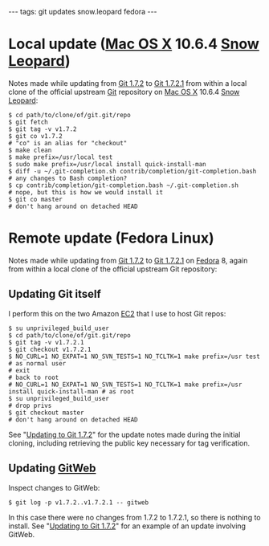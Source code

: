 ---
tags: git updates snow.leopard fedora
---
= Local update ([[Mac OS X]] 10.6.4 [[Snow Leopard]]) =

Notes made while updating from [[Git 1.7.2]] to [[Git 1.7.2.1]] from within a local clone of the official upstream [[Git]] repository on [[Mac OS X]] 10.6.4 [[Snow Leopard]]:

<pre lang="shell">$ cd path/to/clone/of/git.git/repo
$ git fetch
$ git tag -v v1.7.2
$ git co v1.7.2                                                       # "co" is an alias for "checkout"
$ make clean
$ make prefix=/usr/local test
$ sudo make prefix=/usr/local install quick-install-man
$ diff -u ~/.git-completion.sh contrib/completion/git-completion.bash # any changes to Bash completion?
$ cp contrib/completion/git-completion.bash ~/.git-completion.sh      # nope, but this is how we would install it
$ git co master                                                       # don't hang around on detached HEAD</pre>

= Remote update (Fedora Linux) =

Notes made while updating from [[Git 1.7.2]] to [[Git 1.7.2.1]] on [[Fedora]] 8, again from within a local clone of the official upstream Git repository:

== Updating Git itself ==

I perform this on the two Amazon [[EC2]] that I use to host Git repos:

<pre lang="shell">$ su unprivileged_build_user
$ cd path/to/clone/of/git.git/repo
$ git tag -v v1.7.2.1
$ git checkout v1.7.2.1
$ NO_CURL=1 NO_EXPAT=1 NO_SVN_TESTS=1 NO_TCLTK=1 make prefix=/usr test                      # as normal user
# exit                                                                                      # back to root
# NO_CURL=1 NO_EXPAT=1 NO_SVN_TESTS=1 NO_TCLTK=1 make prefix=/usr install quick-install-man # as root
$ su unprivileged_build_user                                                                # drop privs
$ git checkout master                                                                       # don't hang around on detached HEAD</pre>

See "[[Updating to Git 1.7.2]]" for the update notes made during the initial cloning, including retrieving the public key necessary for tag verification.

== Updating [[GitWeb]] ==

Inspect changes to GitWeb:

<pre lang="shell">$ git log -p v1.7.2..v1.7.2.1 -- gitweb</pre>

In this case there were no changes from 1.7.2 to 1.7.2.1, so there is nothing to install. See "[[Updating to Git 1.7.2]]" for an example of an update involving GitWeb.
